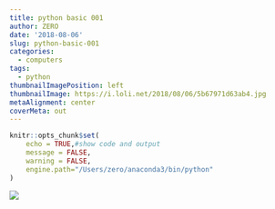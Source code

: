 ```yaml
---
title: python basic 001
author: ZERO
date: '2018-08-06'
slug: python-basic-001
categories:
  - computers
tags:
  - python
thumbnailImagePosition: left
thumbnailImage: https://i.loli.net/2018/08/06/5b67971d63ab4.jpg
metaAlignment: center
coverMeta: out
---
```


```r
knitr::opts_chunk$set(
	echo = TRUE,#show code and output
	message = FALSE,
	warning = FALSE,
	engine.path="/Users/zero/anaconda3/bin/python"
)
```


![](https://i.loli.net/2018/08/06/5b6796e73e478.jpg)
